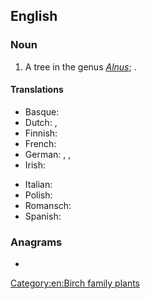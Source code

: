 ==English==

===Noun===
{{en-noun}}

# A tree in the genus ''[[Alnus]]''; {{taxlink|Alnus viridis|species|noshow=1}}.

====Translations====
{{trans-top|Alnus viridis}}
* Basque: {{t|eu|haltz berde}}
* Dutch: {{t|nl|groene els|m}}, {{t|nl|bergels|m}}
* Finnish: {{t|fi|pensasleppä}}
* French: {{t|fr|aulne vert|m}}
* German: {{t|de|Grün-Erle|f}}, {{t|de|Alpen-Erle|f}}, {{t|de|Laublatsche}}
* Irish: {{t|ga|fearnóg ghlas|f}}
{{trans-mid}}
* Italian: {{t|it|ontano verde|m}}
* Polish: {{t|pl|olsza zielona|f}}
* Romansch: {{t|rm|ogn verd|m}}
* Spanish: {{t|es|aliso verde|m}}
{{trans-bottom}}

===Anagrams===
* {{anagrams|en|a=adeeeglnrr|Greendaler|re-enlarged|reenlarged}}

[[Category:en:Birch family plants]]